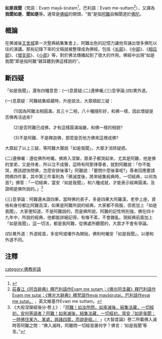 {{佛教}}
'''如是我聞'''（梵語：Evaṃ mayā-śrutam<ref>{{Cite web |url=https://www.wisdomlib.org/buddhism/book/maha-prajnaparamita-sastra/d/doc82321.html |title=Wisdom Library-Maha Prajnaparamita Sastra |accessdate=2018-09-27 |archive-date=2018-09-27 |archive-url=https://web.archive.org/web/20180927204224/https://www.wisdomlib.org/buddhism/book/maha-prajnaparamita-sastra/d/doc82321.html |dead-url=no }}</ref>，巴利語：Evaṃ me-suttaṃ<ref>[http://buddhaspace.org/dict/index.php?keyword=%E5%A6%82%E6%98%AF%E6%88%91%E8%81%9E 莊春江《阿含辭典》釋巴利語作Evaṃ me sutaṃ；《佛光阿含藏》釋巴利語作Evam me sutaj；《佛光大辭典》釋梵語作evaj mayāśrutaj，巴利語作evaj me sutaj。] {{Wayback|url=http://buddhaspace.org/dict/index.php?keyword=%E5%A6%82%E6%98%AF%E6%88%91%E8%81%9E |date=20220218000307 }}，英文維基作Evaṃ me suttaṃ。</ref>），又譯為'''我聞如是'''、'''聞如是'''等。通常是[[佛經|佛經]]的開頭，“我”是指[[阿難|阿難]]自稱聞道於[[佛陀|佛陀]]。

==概論==
在佛滅後[[王舍城|王舍城]]第一次聖典結集集會上，阿難出色的記憶力讓他背誦出很多佛陀以往的演講。那些記錄下來的文稿就被整理成為佛經，包括《[[长部_(佛经)|长部]]》、《[[中部_(佛经)|中部]]》、《[[相应部|相应部]]》、《[[增支部|增支部]]》、《[[小部_(佛经)|小部]]》等，對於佛法傳播起到了很大的作用。佛經中出現“如是我聞”即是指阿難“親耳聽到佛這樣說的”。

==斷四疑==
「如是我聞」，還有四種意思：(一)息眾疑;(二)遵佛囑;(三)息爭論;(四)異外道。

(一)息眾疑：阿難結集經藏時，升座說法，大眾頓起三疑：

　　(1)因為阿難法相圓滿，具三十二相，八十種隨形好，和佛一樣，因此懷疑是否佛再活過來?

　　(2)是否阿難已成佛，才有這樣圓滿端嚴，和佛一樣的相貌?

　　(3)不是阿難、不是釋迦佛，那麼是否他方佛來這裡成佛?

大眾起了以上三疑，等阿難大聲說「如是我聞」，大眾才消除疑惑。

(二)遵佛囑：遵從佛所咐囑，佛將入涅槃，眾弟子都哭起來，尤其是阿難，他是佛的堂弟，又是侍者，所以泣不成聲，這時有阿那律尊者，就對阿難說：「你不能哭，應該趕快問佛，怎麼安排後事?」阿難說：「要問什麼後事呢?」尊者回應要請問佛四件事，其中第三件事則為「佛滅度後，將來結集經典時，一切經典，以何為首?」佛答：「一切經典，當安『如是我聞』，和六種成就，才能表示經典圓滿，及證明是佛所說的。」<ref>《大般涅槃經後分‧卷上》:「[http://www.cbeta.org/result/normal/T12/0377_001.htm 阿難！如汝所問，如來滅後，結集法藏，一切經初，安何等語者？阿難！如來滅後，結集法藏，一切經初，當安『如是我聞：一時佛住某方、某處，與諸四眾，而說是經。』] {{Wayback|url=http://www.cbeta.org/result/normal/T12/0377_001.htm |date=20140222153114 }}」《大智度論》卷二所載佛入滅時答阿難之問：“佛入滅時，阿難問一切經首置何字？佛言：‘如是我聞’等言。”</ref>

(三)息爭論：阿難還未證四果，當時佛的弟子，多是四果大阿羅漢，老參上座，資格和身份都比阿難高深，如果是阿難所說的經典，大家都不佩服，但若加上「如是我聞」，大家便知道，不是阿難說的，而是佛所說，阿難的記性特別強，佛在四十九年中，所說的經典，他都能詳細記得，有條不紊，不會雜亂。現經典前面加上「如是我聞」，這一切法，都是我阿難，從佛處所聽聞的，大眾才不會有爭論。

(四)異外道：外道經首，多安阿或嚘作為開始，佛則咐囑安「如是我聞」，以便和外道不同。

== 注釋 ==
{{reflist}}

[[category:佛教術語|category:佛教術語]]